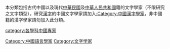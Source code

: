本分類包括古代中國以及現代[[中華民國|中華民國]]及[[中華人民共和國|中華人民共和國]]籍的文字學家（不限研究之文字類型），研究[[漢字|漢字]]的中國文字學家請加入[[:Category:中國漢字學家|:Category:中國漢字學家]]，非中國籍的漢字學家請勿加入此分類。

[[Category:中國語言學家|Category:中國語言學家]]
[[category:各學科中國專家|category:各學科中國專家]]
[[Category:文字学家|Category:文字学家]]